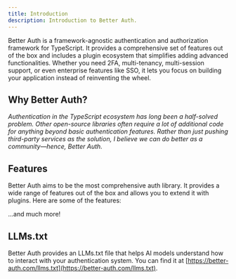 ```yaml
---
title: Introduction
description: Introduction to Better Auth.
---
```


Better Auth is a framework-agnostic authentication and authorization framework for TypeScript. It provides a comprehensive set of features out of the box and includes a plugin ecosystem that simplifies adding advanced functionalities. Whether you need 2FA, multi-tenancy, multi-session support, or even enterprise features like SSO, it lets you focus on building your application instead of reinventing the wheel.

## Why Better Auth?

_Authentication in the TypeScript ecosystem has long been a half-solved problem. Other open-source libraries often require a lot of additional code for anything beyond basic authentication features. Rather than just pushing third-party services as the solution, I believe we can do better as a community—hence, Better Auth._

## Features

Better Auth aims to be the most comprehensive auth library. It provides a wide range of features out of the box and allows you to extend it with plugins. Here are some of the features:

<Features />

...and much more!

## LLMs.txt

Better Auth provides an LLMs.txt file that helps AI models understand how to interact with your authentication system. You can find it at [https://better-auth.com/llms.txt](https://better-auth.com/llms.txt).
